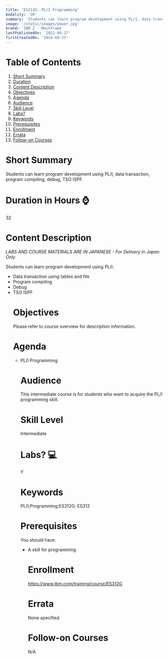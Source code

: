 ```yaml
---
title: 'ES312G: PL/I Programming'
modality: 'CR'
summary: 'Students can learn program development using PL/I, data transaction, program compiling, debug, TSO ISPF.'
image: '/static/images/power.jpg'
brand: 'IBM Z - Mainframe'
lastPublishedOn: '2021-09-27'
firstCreatedOn: '2014-04-23'
---
```

# Table of Contents
1.  [Short Summary](#short-summary)
2.  [Duration](#duration-in-hours-)
3.  [Content Description](#content-description)
4.  [Objectives](#objectives)
5.  [Agenda](#agenda)
6.  [Audience](#audience)
7.  [Skill Level](#skill-level)
8.  [Labs?](#labs-)
9.  [Keywords](#keywords)
10. [Prerequisites](#prerequisites)
11. [Enrollment](#enrollment)
12. [Errata](#errata)
13. [Follow-on Courses](#follow-on-courses)

# Short Summary
Students can learn program development using PL/I, data transaction, program compiling, debug, TSO ISPF.

# Duration in Hours ⌚
32

# Content Description
<p><em>LABS AND COURSE MATERIALS ARE IN JAPANESE - For Delivery in Japan Only</em></p>

<p>Students can learn program development using PL/I.</p>

<ul />
	<li />Data transaction using tables and file
	<li />Program compiling
	<li />Debug
	<li />TSO ISPF


# Objectives
<p>Please refer to course overview for description information.</p>

# Agenda
<ul /><li />PL/I Programming

# Audience
<p>This intermediate course is for students who want to acquire the PL/I programming skill.</p>

# Skill Level
Intermediate        

# Labs? 💻
Y

# Keywords
PL/I;Programming;ES312G; ES312

# Prerequisites
<p>You should have:</p>

<ul />
	<li />A skill for programming


# Enrollment
https://www.ibm.com/training/course/ES312G

# Errata
None specified.

# Follow-on Courses
N/A

